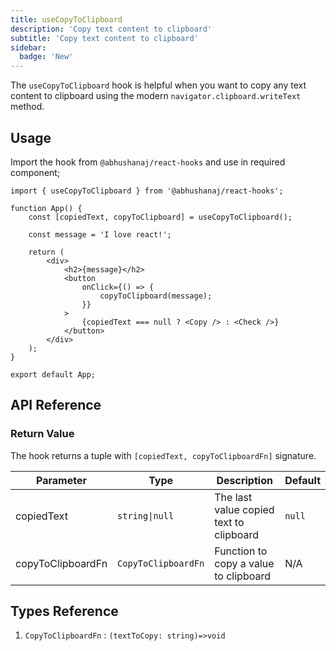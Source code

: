 ```yaml
---
title: useCopyToClipboard
description: 'Copy text content to clipboard'
subtitle: 'Copy text content to clipboard'
sidebar:
  badge: 'New'
---
```



The `useCopyToClipboard` hook is helpful when you want to copy any text content to clipboard using the modern `navigator.clipboard.writeText` method.

<DemoWrapper title="useCopyToClipboard">
	<Example client:load />
</DemoWrapper>

## Usage

Import the hook from `@abhushanaj/react-hooks` and use in required component;

```tsx title="./src/App.tsx" ins={1,4}
import { useCopyToClipboard } from '@abhushanaj/react-hooks';

function App() {
	const [copiedText, copyToClipboard] = useCopyToClipboard();

	const message = 'I love react!';

	return (
		<div>
			<h2>{message}</h2>
			<button
				onClick={() => {
					copyToClipboard(message);
				}}
			>
				{copiedText === null ? <Copy /> : <Check />}
			</button>
		</div>
	);
}

export default App;
```

## API Reference

### Return Value

The hook returns a tuple with `[copiedText, copyToClipboardFn]` signature.

| Parameter         | Type                | Description                             | Default |
| ----------------- | ------------------- | --------------------------------------- | ------- |
| copiedText        | `string\|null`      | The last value copied text to clipboard | `null`  |
| copyToClipboardFn | `CopyToClipboardFn` | Function to copy a value to clipboard   | N/A     |

## Types Reference

1. `CopyToClipboardFn` : `(textToCopy: string)=>void`

